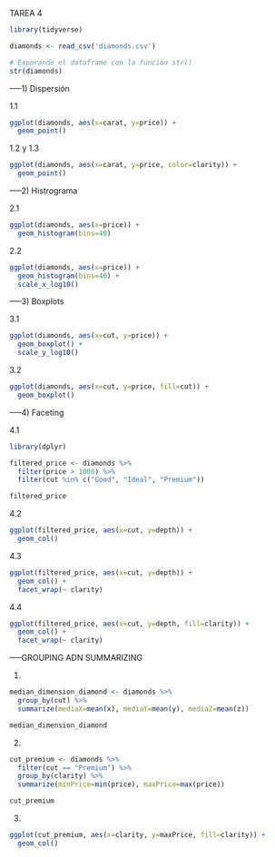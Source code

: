 
TAREA 4

```{r}
library(tidyverse)

diamonds <- read_csv('diamonds.csv')

# Exporando el dataframe con la función str()
str(diamonds)
```
-----1) Dispersión

1.1 

```{r}
ggplot(diamonds, aes(x=carat, y=price)) +
  geom_point()
```
1.2 y 1.3

```{r}
ggplot(diamonds, aes(x=carat, y=price, color=clarity)) +
  geom_point()
```
-----2) Histrograma

2.1

```{r}
ggplot(diamonds, aes(x=price)) +
  geom_histogram(bins=40)
```
2.2

```{r}
ggplot(diamonds, aes(x=price)) +
  geom_histogram(bins=40) +
  scale_x_log10()
```
-----3) Boxplots

3.1

```{r}
ggplot(diamonds, aes(x=cut, y=price)) +
  geom_boxplot() +
  scale_y_log10()
```
3.2

```{r}
ggplot(diamonds, aes(x=cut, y=price, fill=cut)) +
  geom_boxplot()
```
-----4) Faceting

4.1

```{r}
library(dplyr)

filtered_price <- diamonds %>%
  filter(price > 1000) %>%
  filter(cut %in% c("Good", "Ideal", "Premium"))

filtered_price
```
4.2 

```{r}
ggplot(filtered_price, aes(x=cut, y=depth)) +
  geom_col()
```
4.3

```{r}
ggplot(filtered_price, aes(x=cut, y=depth)) +
  geom_col() +
  facet_wrap(~ clarity)
```
4.4

```{r}
ggplot(filtered_price, aes(x=cut, y=depth, fill=clarity)) +
  geom_col() +
  facet_wrap(~ clarity)
```
-----GROUPING ADN SUMMARIZING

1.

```{r}
median_dimension_diamond <- diamonds %>%
  group_by(cut) %>%
  summarize(mediaX=mean(x), mediaY=mean(y), mediaZ=mean(z))

median_dimension_diamond
```
2.

```{r}
cut_premium <- diamonds %>%
  filter(cut == "Premium") %>%
  group_by(clarity) %>%
  summarize(minPrice=min(price), maxPrice=max(price))

cut_premium
```
3.

```{r}
ggplot(cut_premium, aes(x=clarity, y=maxPrice, fill=clarity)) +
  geom_col()
```
